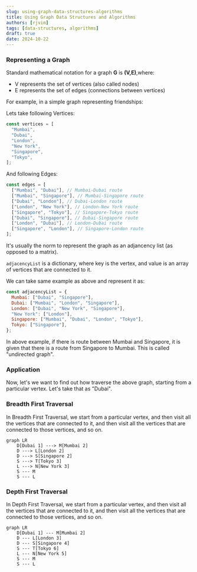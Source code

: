 ```yaml
---
slug: using-graph-data-structures-algorithms
title: Using Graph Data Structures and Algorithms
authors: [rjvim]
tags: [data-structures, algorithms]
draft: true
date: 2024-10-22
---
```


<!-- truncate -->

### Representing a Graph

Standard mathematical notation for a graph **G** is **(V,E)**,where:

- V represents the set of vertices (also called nodes)
- E represents the set of edges (connections between vertices)

For example, in a simple graph representing friendships:

Lets take following Vertices:

```js
const vertices = [
  "Mumbai",
  "Dubai",
  "London",
  "New York",
  "Singapore",
  "Tokyo",
];
```

And following Edges:

```js
const edges = [
  ["Mumbai", "Dubai"], // Mumbai-Dubai route
  ["Mumbai", "Singapore"], // Mumbai-Singapore route
  ["Dubai", "London"], // Dubai-London route
  ["London", "New York"], // London-New York route
  ["Singapore", "Tokyo"], // Singapore-Tokyo route
  ["Dubai", "Singapore"], // Dubai-Singapore route
  ["London", "Dubai"], // London-Dubai route
  ["Singapore", "London"], // Singapore-London route
];
```

It's usually the norm to represent the graph as an adjancency list (as opposed to a matrix).

`adjacencyList` is a dictionary, where key is the vertex, and value is an array of vertices that are connected to it.

We can take same example as above and represent it as:

```js
const adjacencyList = {
  Mumbai: ["Dubai", "Singapore"],
  Dubai: ["Mumbai", "London", "Singapore"],
  London: ["Dubai", "New York", "Singapore"],
  "New York": ["London"],
  Singapore: ["Mumbai", "Dubai", "London", "Tokyo"],
  Tokyo: ["Singapore"],
};
```

In above example, if there is route between Mumbai and Singapore, it is given that there is a route from Singapore to Mumbai. This is called "undirected graph".

### Application

Now, let's we want to find out how traverse the above graph, starting from a particular vertex. Let's take that as "Dubai".

### Breadth First Traversal

In Breadth First Traversal, we start from a particular vertex, and then visit all the vertices that are connected to it, and then visit all the vertices that are connected to those vertices, and so on.

```mermaid
graph LR
    D[Dubai 1] ---> M[Mumbai 2]
    D ---> L[London 2]
    D ---> S[Singapore 2]
    S ---> T[Tokyo 3]
    L ---> N[New York 3]
    S --- M
    S --- L
```

### Depth First Traversal

In Depth First Traversal, we start from a particular vertex, and then visit all the vertices that are connected to it, and then visit all the vertices that are connected to those vertices, and so on.

```mermaid
graph LR
    D[Dubai 1] --- M[Mumbai 2]
    D --- L[London 3]
    D --- S[Singapore 4]
    S --- T[Tokyo 6]
    L --- N[New York 5]
    S --- M
    S --- L
```
